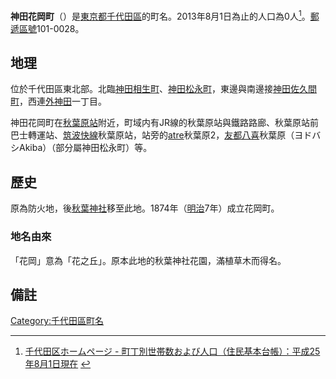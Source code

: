 {{pathnav|日本|東京都|千代田區|frame=1}}
{{Infobox Settlement
|official_name = 神田花岡町
|native_name =
|settlement_type = [[町|町]]
|image_skyline =
|imagesize =
|image_caption =
|image_flag =
|image_seal =
| image_map =
| map_caption =
| pushpin_map =
|subdivision_type = [[國家|國家]]
|subdivision_name = [[File:Flag_of_Japan.svg|border]] [[日本|日本]]
|subdivision_type1 = [[都道府縣|都道府縣]]
|subdivision_name1 = [[File:Flag_of_Tokyo_Prefecture.svg|25px]] [[東京都|東京都]]
|subdivision_type2 = [[東京都區部|特別區]]
|subdivision_name2 = [[File:Flag_of_Chiyoda,_Tokyo.svg|25px]] [[千代田區|千代田區]]
|established_title =
|established_date =
|government_type =
|leader_title =
|leader_name =
|area_magnitude =
|area_total_sq_mi =
|area_total_km2 =
|area_land_sq_mi =
|area_land_km2 =
|area_urban_sq_mi =
|area_urban_km2 =
|area_metro_km2 =
|area_metro_sq_mi =
|population_as_of= 2013年（平成25年）8月1日
|population_footnotes =
|population_total = 0
|population_urban =
|population_metro =
|population_density_sq_mi =
|population_density_km2 =
| timezone = [[日本標準時間|JST]]
| utc_offset = +9
|timezone_DST =
|utc_offset_DST =
|latd=|latm=|lats=|latNS=
|longd=|longm=|longs=|longEW=
|elevation_footnotes=
|elevation_m =
|elevation_ft =
|postal_code_type = [[郵遞區號|郵遞區號]]
|postal_code = 101-0028
|area_code =
|website =
|footnotes =
}}
'''神田花岡町'''（{{jpn|j=神田花岡町|hg=かんだはなおかちょう|rm=Kanda-hanaokachō|f=y}}）是[[東京都|東京都]][[千代田區|千代田區]]的町名。2013年8月1日為止的人口為0人<ref>[http://www.city.chiyoda.lg.jp/koho/kuse/gaiyo/toke/cho-setai/cho-setaih2508.html 千代田区ホームページ - 町丁別世帯数および人口（住民基本台帳）：平成25年8月1日現在] {{webarchive|url=https://web.archive.org/web/20131027221615/http://www.city.chiyoda.lg.jp/koho/kuse/gaiyo/toke/cho-setai/cho-setaih2508.html |date=2013-10-27 }}</ref>。[[郵遞區號|郵遞區號]]101-0028。

== 地理 ==
位於千代田區東北部。北臨[[神田相生町|神田相生町]]、[[神田松永町|神田松永町]]，東邊與南邊接[[神田佐久間町|神田佐久間町]]，西連[[外神田|外神田]]一丁目。

神田花岡町在[[秋葉原站|秋葉原站]]附近，町域内有JR線的秋葉原站與鐵路路廊、秋葉原站前巴士轉運站、[[筑波快線|筑波快線]]秋葉原站，站旁的[[atre|atre]]秋葉原2，[[友都八喜|友都八喜]]秋葉原（ヨドバシAkiba）（部分屬神田松永町）等。

== 歷史 ==
原為防火地，後[[秋葉神社_(台東區)|秋葉神社]]移至此地。1874年（[[明治|明治]]7年）成立花岡町。
=== 地名由來 ===
「花岡」意為「花之丘」。原本此地的秋葉神社花園，滿植草木而得名。

== 備註 ==
{{reflist}}

{{千代田區的町名}}

{{DEFAULTSORT:Kanda-Hanaokachou}}
[[Category:千代田區町名|Category:千代田區町名]]
